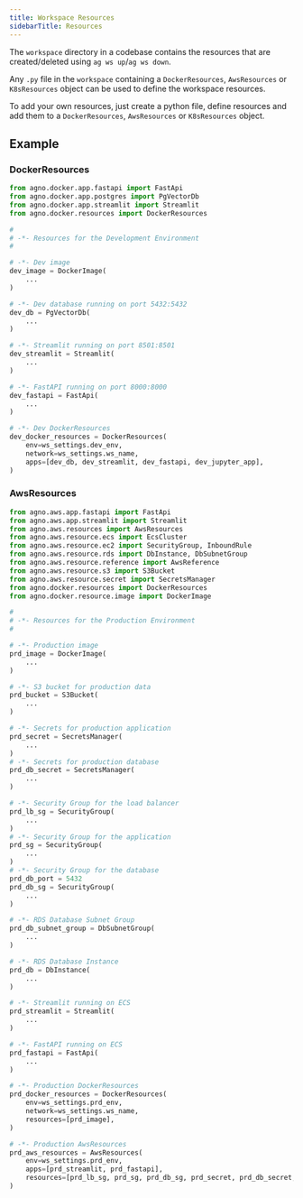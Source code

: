 ```yaml
---
title: Workspace Resources
sidebarTitle: Resources
---
```


The `workspace` directory in a codebase contains the resources that are created/deleted using `ag ws up`/`ag ws down`.

Any `.py` file in the `workspace` containing a `DockerResources`, `AwsResources` or `K8sResources` object can be used to define the workspace resources.

To add your own resources, just create a python file, define resources and add them to a `DockerResources`, `AwsResources` or `K8sResources` object.

## Example

### DockerResources

```python workspace/dev_resources.py
from agno.docker.app.fastapi import FastApi
from agno.docker.app.postgres import PgVectorDb
from agno.docker.app.streamlit import Streamlit
from agno.docker.resources import DockerResources

#
# -*- Resources for the Development Environment
#

# -*- Dev image
dev_image = DockerImage(
    ...
)

# -*- Dev database running on port 5432:5432
dev_db = PgVectorDb(
    ...
)

# -*- Streamlit running on port 8501:8501
dev_streamlit = Streamlit(
    ...
)

# -*- FastAPI running on port 8000:8000
dev_fastapi = FastApi(
    ...
)

# -*- Dev DockerResources
dev_docker_resources = DockerResources(
    env=ws_settings.dev_env,
    network=ws_settings.ws_name,
    apps=[dev_db, dev_streamlit, dev_fastapi, dev_jupyter_app],
)
```

### AwsResources

```python workspace/prd_resources.py
from agno.aws.app.fastapi import FastApi
from agno.aws.app.streamlit import Streamlit
from agno.aws.resources import AwsResources
from agno.aws.resource.ecs import EcsCluster
from agno.aws.resource.ec2 import SecurityGroup, InboundRule
from agno.aws.resource.rds import DbInstance, DbSubnetGroup
from agno.aws.resource.reference import AwsReference
from agno.aws.resource.s3 import S3Bucket
from agno.aws.resource.secret import SecretsManager
from agno.docker.resources import DockerResources
from agno.docker.resource.image import DockerImage

#
# -*- Resources for the Production Environment
#

# -*- Production image
prd_image = DockerImage(
    ...
)

# -*- S3 bucket for production data
prd_bucket = S3Bucket(
    ...
)

# -*- Secrets for production application
prd_secret = SecretsManager(
    ...
)
# -*- Secrets for production database
prd_db_secret = SecretsManager(
    ...
)

# -*- Security Group for the load balancer
prd_lb_sg = SecurityGroup(
    ...
)
# -*- Security Group for the application
prd_sg = SecurityGroup(
    ...
)
# -*- Security Group for the database
prd_db_port = 5432
prd_db_sg = SecurityGroup(
    ...
)

# -*- RDS Database Subnet Group
prd_db_subnet_group = DbSubnetGroup(
    ...
)

# -*- RDS Database Instance
prd_db = DbInstance(
    ...
)

# -*- Streamlit running on ECS
prd_streamlit = Streamlit(
    ...
)

# -*- FastAPI running on ECS
prd_fastapi = FastApi(
    ...
)

# -*- Production DockerResources
prd_docker_resources = DockerResources(
    env=ws_settings.prd_env,
    network=ws_settings.ws_name,
    resources=[prd_image],
)

# -*- Production AwsResources
prd_aws_resources = AwsResources(
    env=ws_settings.prd_env,
    apps=[prd_streamlit, prd_fastapi],
    resources=[prd_lb_sg, prd_sg, prd_db_sg, prd_secret, prd_db_secret, prd_db_subnet_group, prd_db, prd_bucket],
)
```
